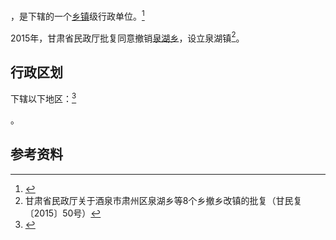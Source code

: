 {{中国乡级行政区|62/09/02/201/000}}

'''{{PAGENAMEBASE}}'''，是{{PRC admin/fullname|62/09/02/201/000|3}}下辖的一个[[乡镇|乡镇]]级行政单位。<ref>{{PRC admin/ref sgc|{{PRC admin/parent|62/09/02/201/000}}}}</ref>

2015年，甘肃省民政厅批复同意撤销[[泉湖乡|泉湖乡]]，设立泉湖镇<ref>甘肃省民政厅关于酒泉市肃州区泉湖乡等8个乡撤乡改镇的批复（甘民复〔2015〕50号）</ref>。

== 行政区划 ==

{{PAGENAMEBASE}}下辖以下地区：<ref>{{PRC admin/ref sgc|62/09/02/201/000}}</ref>

{{PRC admin/children|62/09/02/201/000}}。

== 参考资料 ==

{{reflist}}

{{行政区划小作品}}
{{PRC admin/navcat|62/09/02/201/000}}